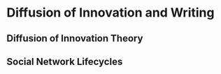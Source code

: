 # Diffusion of Innovation and Writing

## Diffusion of Innovation Theory

## Social Network Lifecycles

